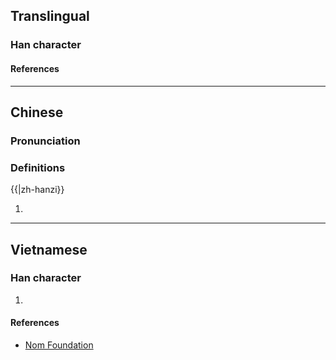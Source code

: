 {{character info}}
==Translingual==

===Han character===
{{Han char|rn=61|rad=心|as=05|sn=8|four=94027|canj=PVIS|ids=⿰忄幼}}

====References====
{{Han ref|kx=0382.170|dkj=10490|dj=0712.070|hdz=42289.040|uh=602E}}

----

==Chinese==
{{zh-forms}}

===Pronunciation===
{{zh-pron
|m=yōu
|c=jau1
|mc=y
|oc=y
|cat=
}}

===Definitions===
{{|zh-hanzi}}

# {{rfdef|zh}}

----

==Vietnamese==

===Han character===
{{vi-readings|rs=心05|reading=âu}}

# {{rfdef|vi|sort=心05}}

====References====
* [http://nomfoundation.org/common/nom_details.php?codepoint=602e Nom Foundation]